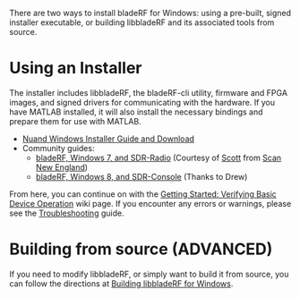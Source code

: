 There are two ways to install bladeRF for Windows: using a pre-built, signed installer executable, or building libbladeRF and its associated tools from source.

= Using an Installer  =
The installer includes libbladeRF, the bladeRF-cli utility, firmware and FPGA images, and signed drivers for communicating with the hardware.  If you have MATLAB installed, it will also install the necessary bindings and prepare them for use with MATLAB.

* [https://www.nuand.com/windows.php Nuand Windows Installer Guide and Download]
* Community guides:
** [http://www.scan-ne.net/bladerf/bladerfwin7.html  bladeRF, Windows 7, and SDR-Radio] (Courtesy of [http://nuand.com/forums/viewtopic.php?f=9&t=3526 Scott] from [http://www.scan-ne.net Scan New England])
** [http://nuand.com/forums/viewtopic.php?f=5&t=3498 bladeRF, Windows 8, and SDR-Console] (Thanks to Drew)

From here, you can continue on with the [[Getting Started: Verifying Basic Device Operation]] wiki page. If you encounter any errors or warnings, please see the [[Troubleshooting]] guide.

= Building from source (ADVANCED) =
If you need to modify libbladeRF, or simply want to build it from source, you can follow the directions at [[Building libbladeRF for Windows]].